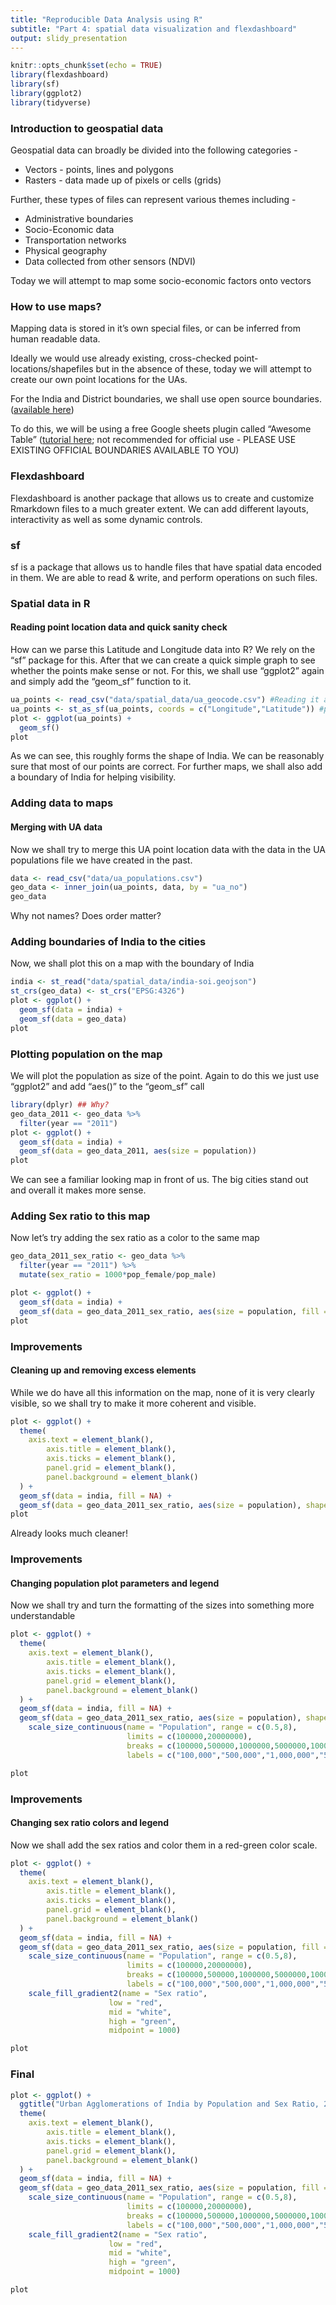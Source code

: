 ```yaml
---
title: "Reproducible Data Analysis using R"
subtitle: "Part 4: spatial data visualization and flexdashboard"
output: slidy_presentation
---
```


```r
knitr::opts_chunk$set(echo = TRUE)
library(flexdashboard)
library(sf)
library(ggplot2)
library(tidyverse)
```


### Introduction to geospatial data

Geospatial data can broadly be divided into the following categories - 

* Vectors - points, lines and polygons
* Rasters - data made up of pixels or cells (grids)

Further, these types of files can represent various themes including - 

* Administrative boundaries
* Socio-Economic data
* Transportation networks
* Physical geography
* Data collected from other sensors (NDVI)

Today we will attempt to map some socio-economic factors onto vectors

### How to use maps?

Mapping data is stored in it's own special files, or can be inferred from human readable data.

Ideally we would use already existing, cross-checked point-locations/shapefiles but in the absence of these, today we will attempt to create our own point locations for the UAs.

For the India and District boundaries, we shall use open source boundaries. ([available here]("https://github.com/datameet/maps/"))

To do this, we will be using a free Google sheets plugin called "Awesome Table" ([tutorial here]("reference/geocoding-steps.html"); not recommended for official use - PLEASE USE EXISTING OFFICIAL BOUNDARIES AVAILABLE TO YOU)

### Flexdashboard {.bigger}

Flexdashboard is another package that allows us to create and customize Rmarkdown files to a much greater extent. We can add different layouts, interactivity as well as some dynamic controls.

### sf {.bigger}

sf is a package that allows us to handle files that have spatial data encoded in them. We are able to read & write, and perform operations on such files.

### Spatial data in R

#### Reading point location data and quick sanity check

How can we parse this Latitude and Longitude data into R? We rely on the "sf" package for this. After that we can create a quick simple graph to see whether the points make sense or not. For this, we shall use "ggplot2" again and simply add the "geom_sf" function to it. 

```r
ua_points <- read_csv("data/spatial_data/ua_geocode.csv") #Reading it as csv directly
ua_points <- st_as_sf(ua_points, coords = c("Longitude","Latitude")) #parsing to lat long info
plot <- ggplot(ua_points) + 
  geom_sf()
plot
```

As we can see, this roughly forms the shape of India. We can be reasonably sure that most of our points are correct. For further maps, we shall also add a boundary of India for helping visibility.


### Adding data to maps

#### Merging with UA data

Now we shall try to merge this UA point location data with the data in the UA populations file we have created in the past.

```r
data <- read_csv("data/ua_populations.csv")
geo_data <- inner_join(ua_points, data, by = "ua_no")
geo_data
```

Why not names? Does order matter?

### Adding boundaries of India to the cities

Now, we shall plot this on a map with the boundary of India

```r
india <- st_read("data/spatial_data/india-soi.geojson")
st_crs(geo_data) <- st_crs("EPSG:4326")
plot <- ggplot() + 
  geom_sf(data = india) + 
  geom_sf(data = geo_data)
plot
```

### Plotting population on the map

We will plot the population as size of the point. Again to do this we just use "ggplot2" and add "aes()" to the "geom_sf" call

```r
library(dplyr) ## Why?
geo_data_2011 <- geo_data %>%
  filter(year == "2011")
plot <- ggplot() + 
  geom_sf(data = india) + 
  geom_sf(data = geo_data_2011, aes(size = population))
plot
```

We can see a familiar looking map in front of us. The big cities stand out and overall it makes more sense.

### Adding Sex ratio to this map

Now let's try adding the sex ratio as a color to the same map

```r
geo_data_2011_sex_ratio <- geo_data %>%
  filter(year == "2011") %>%
  mutate(sex_ratio = 1000*pop_female/pop_male)

plot <- ggplot() + 
  geom_sf(data = india) + 
  geom_sf(data = geo_data_2011_sex_ratio, aes(size = population, fill = sex_ratio), shape = 21)
plot
```

### Improvements

#### Cleaning up and removing excess elements

While we do have all this information on the map, none of it is very clearly visible, so we shall try to make it more coherent and visible.

```r
plot <- ggplot() + 
  theme(
    axis.text = element_blank(),
        axis.title = element_blank(),
        axis.ticks = element_blank(),
        panel.grid = element_blank(),
        panel.background = element_blank()
  ) + 
  geom_sf(data = india, fill = NA) + 
  geom_sf(data = geo_data_2011_sex_ratio, aes(size = population), shape = 21)
plot
```

Already looks much cleaner! 

### Improvements

#### Changing population plot parameters and legend

Now we shall try and turn the formatting of the sizes into something more understandable

```r
plot <- ggplot() + 
  theme(
    axis.text = element_blank(),
        axis.title = element_blank(),
        axis.ticks = element_blank(),
        panel.grid = element_blank(),
        panel.background = element_blank()
  ) + 
  geom_sf(data = india, fill = NA) + 
  geom_sf(data = geo_data_2011_sex_ratio, aes(size = population), shape = 21) + 
    scale_size_continuous(name = "Population", range = c(0.5,8),
                          limits = c(100000,20000000),
                          breaks = c(100000,500000,1000000,5000000,10000000),
                          labels = c("100,000","500,000","1,000,000","5,000,000","10,000,000"))

plot
```

### Improvements

#### Changing sex ratio colors and legend

Now we shall add the sex ratios and color them in a red-green color scale.

```r
plot <- ggplot() + 
  theme(
    axis.text = element_blank(),
        axis.title = element_blank(),
        axis.ticks = element_blank(),
        panel.grid = element_blank(),
        panel.background = element_blank()
  ) + 
  geom_sf(data = india, fill = NA) + 
  geom_sf(data = geo_data_2011_sex_ratio, aes(size = population, fill = sex_ratio), shape = 21, color = "grey60") + 
    scale_size_continuous(name = "Population", range = c(0.5,8),
                          limits = c(100000,20000000),
                          breaks = c(100000,500000,1000000,5000000,10000000),
                          labels = c("100,000","500,000","1,000,000","5,000,000","10,000,000")) +
    scale_fill_gradient2(name = "Sex ratio", 
                      low = "red",
                      mid = "white",
                      high = "green",
                      midpoint = 1000)

plot
```

### Final

```r
plot <- ggplot() + 
  ggtitle("Urban Agglomerations of India by Population and Sex Ratio, 2011") + 
  theme(
    axis.text = element_blank(),
        axis.title = element_blank(),
        axis.ticks = element_blank(),
        panel.grid = element_blank(),
        panel.background = element_blank()
  ) + 
  geom_sf(data = india, fill = NA) + 
  geom_sf(data = geo_data_2011_sex_ratio, aes(size = population, fill = sex_ratio), shape = 21, color = "grey60") + 
    scale_size_continuous(name = "Population", range = c(0.5,8),
                          limits = c(100000,20000000),
                          breaks = c(100000,500000,1000000,5000000,10000000),
                          labels = c("100,000","500,000","1,000,000","5,000,000","10,000,000")) +
    scale_fill_gradient2(name = "Sex ratio", 
                      low = "red",
                      mid = "white",
                      high = "green",
                      midpoint = 1000)

plot
```
